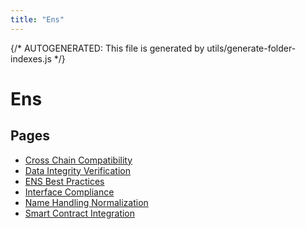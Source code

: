 ```yaml
---
title: "Ens"
---
```


{/* AUTOGENERATED: This file is generated by utils/generate-folder-indexes.js */}

# Ens

## Pages

- [Cross Chain Compatibility](/ens/cross-chain-compatibility)
- [Data Integrity Verification](/ens/data-integrity-verification)
- [ENS Best Practices](/ens/overview)
- [Interface Compliance](/ens/interface-compliance)
- [Name Handling Normalization](/ens/name-handling-normalization)
- [Smart Contract Integration](/ens/smart-contract-integration)
